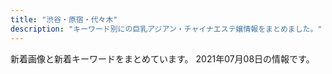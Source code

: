 ```yaml
---
title: "渋谷・原宿・代々木"
description: "キーワード別にの巨乳アジアン・チャイナエステ嬢情報をまとめました。"
---
```


新着画像と新着キーワードをまとめています。
2021年07月08日の情報です。

<DmmAffiliateIns />
<KeywordTable
  shops={
    [
    {
        "name": "\u68ee\u306e\u9999",
        "station": "JR\u6e0b\u8c37\u99c5\u6771\u53e3",
        "keywords": {
            "C": 19,
            "87": 8,
            "D": 24,
            "86": 12,
            "83": 4,
            "85": 4
        },
        "url": "http://kokoronosato.tyo.cm/",
        "img_links": [
            "http://kokoronosato.tyo.cm/images/themes/pink/r3.jpg",
            "http://kokoronosato.tyo.cm/images/themes/pink/mobile.jpg",
            "http://kokoronosato.tyo.cm/link/esthelove88-31.jpg",
            "http://kokoronosato.tyo.cm/link/8831.jpg",
            "http://kokoronosato.tyo.cm/photos/sites/15/2019/07/2019072809445954.jpg",
            "http://kokoronosato.tyo.cm/photos/sites/15/2020/08/2020082203150030.jpg",
            "http://kokoronosato.tyo.cm/images/room3.jpg",
            "http://kokoronosato.tyo.cm/images/room1.jpg",
            "http://kokoronosato.tyo.cm/images/themes/pink/line.png",
            "http://kokoronosato.tyo.cm/images/themes/pink/s_news.png",
            "http://kokoronosato.tyo.cm/images/themes/pink/no1.png",
            "http://kokoronosato.tyo.cm/photos/sites/15/2019/07/2019072809470568.jpg",
            "http://kokoronosato.tyo.cm/images/themes/pink/s_staff.png",
            "http://kokoronosato.tyo.cm/images/themes/pink/s_newface.png",
            "http://kokoronosato.tyo.cm/images/room4.jpg",
            "http://kokoronosato.tyo.cm/photos/sites/15/2020/08/2020082205444661.jpg",
            "http://kokoronosato.tyo.cm/images/themes/pink/s_pickup.png",
            "http://menlog.net/link/menlog8831.jpg",
            "http://kokoronosato.tyo.cm/link/massage-de_88_31.jpg",
            "http://kokoronosato.tyo.cm/photos/sites/15/2020/08/2020082205444313.jpg",
            "http://kokoronosato.tyo.cm/link/walker88.jpg",
            "http://kokoronosato.tyo.cm/photos/sites/15/2020/08/2020082203135850.jpg",
            "http://kokoronosato.tyo.cm/images/themes/pink/no2.png",
            "http://kokoronosato.tyo.cm/images/room2.jpg",
            "http://kokoronosato.tyo.cm/images/themes/pink/s_ranking.png",
            "http://kokoronosato.tyo.cm/photos/sites/15/2020/08/2020082205443766.jpg",
            "http://kokoronosato.tyo.cm/photos/sites/15/2019/07/2019072809465934.jpg",
            "http://kokoronosato.tyo.cm/link/e0016.jpg",
            "http://kokoronosato.tyo.cm/link/88x31b.jpg",
            "http://kokoronosato.tyo.cm/photos/sites/15/2019/07/2019072809450776.jpg",
            "http://kokoronosato.tyo.cm/images/themes/pink/s_link.png"
        ]
    },
    {
        "img_links": [
            "http://www.ogon.work/staff/ai3.jpg",
            "http://www.ogon.work/img/interior.jpg",
            "http://www.ogon.work/img/bana02.jpg",
            "http://www.ogon.work/staff/momo1.jpg",
            "http://www.ogon.work/img/bana03.jpg",
            "http://www.ogon.work/staff/yuki2.jpg",
            "http://www.ogon.work/img/contentsbottom.png",
            "http://www.ogon.work/staff/ayumi1.jpg",
            "http://www.ogon.work/staff/aya2.jpg",
            "http://www.ogon.work/staff/aya3.jpg",
            "http://www.ogon.work/staff/ayumi2.jpg",
            "http://www.ogon.work/staff/aya1.jpg",
            "http://www.ogon.work/staff/hana1.jpg",
            "http://www.ogon.work/staff/ai1.jpg",
            "http://www.ogon.work/staff/ayumi3.jpg",
            "http://www.ogon.work/staff/yuki1.jpg",
            "http://www.ogon.work/staff/ai2.jpg",
            "http://www.ogon.work/img/icon/new.jpg",
            "http://www.ogon.work/img/s/s_qa.png"
        ],
        "keywords": {
            "84": 59,
            "E": 7,
            "C": 60,
            "86": 14,
            "87": 12,
            "D": 16
        },
        "station": "JR\u6e0b\u8c37\u99c5\u30cf\u30c1\u516c\u53e3",
        "name": "\u9ec4\u91d1\u6d77\u5cb8",
        "url": "http://www.ogon.work/"
    },
    {
        "station": "JR\u6e0b\u8c37\u99c5\u5bae\u76ca\u5742\u53e3",
        "img_links": [
            "http://angel.est.cm/photos/sites/23/2019/05/2019051010094759.jpg",
            "http://angel.est.cm/img/r3.jpg",
            "http://angel.est.cm/img/top.png",
            "http://angel.est.cm/img/r1.jpg",
            "http://angel.est.cm/img/r4.jpg",
            "http://angel.est.cm/photos/sites/23/2019/05/2019051010094757.jpg",
            "http://angel.est.cm/img/r2.jpg",
            "http://angel.est.cm/img/footer.png",
            "http://angel.est.cm/photos/sites/23/2019/05/2019051010094797.jpg",
            "http://angel.est.cm/photos/sites/23/2018/10/2018100318475591.jpg",
            "http://angel.est.cm/photos/sites/23/2016/08/staff2.jpg",
            "http://angel.est.cm/photos/sites/23/2019/05/2019051010094748.jpg",
            "http://angel.est.cm/photos/sites/23/2019/11/2019110102361631.jpg"
        ],
        "url": "http://angel.est.cm/",
        "keywords": {
            "88": 2,
            "87": 6,
            "E": 4,
            "C": 2,
            "D": 8,
            "86": 6
        },
        "name": "Angel"
    },
    {
        "url": "http://www.aixin.co.jp/",
        "name": "\u30a2\u30a4\u30b7\u30f3",
        "station": "JR\u6e0b\u8c37\u99c5",
        "keywords": {},
        "img_links": [
            "http://www.aixin.co.jp/images/staff/miki/2.jpg",
            "http://www.aixin.co.jp/images/staff/rara/rara.png",
            "http://www.aixin.co.jp/images/staff/mirai/mirai.png",
            "http://www.aixin.co.jp/images/staff/eri/eri.png",
            "http://www.aixin.co.jp/images/staff/yuzu/2.jpg",
            "http://www.aixin.co.jp/images/staff/anna/anna.jpg",
            "http://www.aixin.co.jp/images/costume/6.png",
            "http://www.aixin.co.jp/images/staff/yuzu/yuzu.jpg",
            "http://www.aixin.co.jp/images/map/google.png",
            "http://www.aixin.co.jp/images/price/tokusen.jpg",
            "http://www.aixin.co.jp/images/top/top.jpg",
            "http://www.aixin.co.jp/images/staff/miki/miki.jpg",
            "http://www.aixin.co.jp/images/staff/mika2/1.png",
            "http://www.aixin.co.jp/images/staff/sara/1.jpg",
            "http://www.aixin.co.jp/images/staff/yui2/yui2.png",
            "http://www.aixin.co.jp/images/wanted/wanted.png",
            "http://www.aixin.co.jp/images/staff/ayaka/ayaka.jpg",
            "http://www.aixin.co.jp/images/staff/mina/2.jpg",
            "http://www.aixin.co.jp/images/staff/jyujyu/1.jpg",
            "http://www.aixin.co.jp/images/staff/akane/akane.png",
            "http://www.aixin.co.jp/images/staff/aki/aki.png",
            "http://www.aixin.co.jp/images/price/hirou.jpg",
            "http://www.aixin.co.jp/images/staff/ran/ran.png",
            "http://www.aixin.co.jp/images/top_pic/top2.jpg",
            "http://www.aixin.co.jp/images/staff/chiemi/chiemi.jpg",
            "http://www.aixin.co.jp/images/costume/7.png",
            "http://www.aixin.co.jp/images/costume/3.png",
            "http://www.aixin.co.jp/images/staff/koko/koko.png",
            "http://www.aixin.co.jp/images/costume/2.png",
            "http://www.aixin.co.jp/images/staff/mika2/mika2.png",
            "http://www.aixin.co.jp/images/costume/4.png",
            "http://www.aixin.co.jp/images/price/long.jpg",
            "http://www.aixin.co.jp/images/staff/sara/sara.jpg",
            "http://www.aixin.co.jp/images/staff/mika2/2.png",
            "http://www.aixin.co.jp/images/staff/haruka2/haruka2.png",
            "http://www.aixin.co.jp/images/staff/chiemi/1.jpg",
            "http://www.aixin.co.jp/images/staff/miharu/miharu.png",
            "http://www.aixin.co.jp/images/staff/ruru2/2.jpg",
            "http://www.aixin.co.jp/images/staff/ruru2/ruru2.jpg",
            "http://www.aixin.co.jp/images/staff/mimi2/mimi2.png",
            "http://www.aixin.co.jp/images/staff/ayaka/1.jpg",
            "http://www.aixin.co.jp/images/price/aroma.jpg",
            "http://www.aixin.co.jp/images/costume/1.png",
            "http://www.aixin.co.jp/images/staff/jyujyu/jyujyu.jpg",
            "http://www.aixin.co.jp/images/staff/ruri2/ruri2.png",
            "http://www.aixin.co.jp/images/staff/miya2/miya2.jpg"
        ]
    },
    {
        "name": "\u6953",
        "keywords": {},
        "station": "JR\u4ee3\u3005\u6728\u99c5",
        "url": "http://www.kaede-es.club/",
        "img_links": [
            "http://www.kaede-es.club/images/index-tiba_09.jpg",
            "http://www.kaede-es.club/images/t-off-ico.jpg",
            "http://www.kaede-es.club/images/shop/DSC_0087-221x300.jpg",
            "http://www.kaede-es.club/images/staff/900938665947495901-225x300.jpg",
            "http://www.kaede-es.club/images/index-tiba_04.jpg",
            "http://www.kaede-es.club/psd/off2-1.jpg",
            "http://www.kaede-es.club/psd/off32.jpg",
            "http://www.kaede-es.club/images/index-tiba_02.jpg",
            "http://www.kaede-es.club/css/2.jpeg",
            "http://www.kaede-es.club/images/nav/nav-job.jpg",
            "http://www.kaede-es.club/images/staff/mimi.jpg",
            "http://www.kaede-es.club/images/staff/2/momo.jpg",
            "http://www.kaede-es.club/images/staff/4/sati.jpg",
            "http://www.kaede-es.club/images/nav/nav-sys.jpg",
            "http://www.kaede-es.club/images/index-tiba_10.jpg",
            "http://www.kaede-es.club/images/staff/2/hana.jpg",
            "http://www.kaede-es.club/images/index-tiba_13.jpg",
            "http://www.kaede-es.club/images/shop/DSC_0998-199x300.jpg",
            "http://www.kaede-es.club/images/staff/6.jpg",
            "http://www.kaede-es.club/images/staff/4/yuyu2.jpg",
            "http://www.kaede-es.club/images/staff/2/7.jpg",
            "http://www.kaede-es.club/images/nav/nav-staff.jpg",
            "http://www.kaede-es.club/images/shop/DSC_0086-300x199.jpg",
            "http://www.kaede-es.club/images/staff/2/riri.jpg",
            "http://www.kaede-es.club/images/staff/neinei2.jpg"
        ]
    },
    {
        "station": "JR\u6e0b\u8c37\u99c5\u30cf\u30c1\u516c\u53e3",
        "name": "\u30b9\u30ef\u30f3",
        "url": "http://www.e-god.work/",
        "keywords": {},
        "img_links": [
            "http://www.e-god.work/img/koko2.jpg",
            "http://www.e-god.work/img/zb.jpg",
            "http://www.e-god.work/images/ais.jpg",
            "http://www.e-god.work/images/5.jpg",
            "http://www.e-god.work/images/sys2.jpg",
            "http://www.e-god.work/images/head.jpg",
            "http://www.e-god.work/images/news.jpg",
            "http://www.e-god.work/images/interior_t.jpg",
            "http://www.e-god.work/img/yuyu1.jpg",
            "http://www.e-god.work/images/line.png",
            "http://www.e-god.work/images/sys1.jpg",
            "http://www.e-god.work/images/info.jpg",
            "http://www.e-god.work/images/int1.jpg",
            "http://www.e-god.work/images/2.jpg",
            "http://www.e-god.work/img/eri1.jpg",
            "http://www.e-god.work/images/4.jpg",
            "http://www.e-god.work/images/tel.jpg",
            "http://www.e-god.work/images/mobile.jpg",
            "http://www.e-god.work/images/int2.jpg",
            "http://www.e-god.work/img/koko1.jpg",
            "http://www.e-god.work/images/staff_t.jpg"
        ]
    },
    {
        "name": "\u6ce1\u6ce1\u30d5\u30a7\u30a2\u30ea\u30fc",
        "url": "http://awaawa-fairy.work/",
        "keywords": {
            "C": 17,
            "88": 5,
            "87": 5,
            "86": 3,
            "F": 1,
            "D": 4,
            "E": 2,
            "85": 4
        },
        "station": "JR\u6e0b\u8c37\u99c5\u897f\u53e3",
        "img_links": [
            "http://awaawa-fairy.work/img/mo.png",
            "http://awaawa-fairy.work/sp/img/sta26.png",
            "http://awaawa-fairy.work/sp/img/tel.jpg",
            "http://awaawa-fairy.work/sp/img/botton.jpg",
            "http://awaawa-fairy.work/sp/img/time.jpg",
            "http://awaawa-fairy.work/img/nos.png",
            "http://awaawa-fairy.work/img/bottom.png",
            "http://awaawa-fairy.work/sp/img/sys.jpg",
            "http://awaawa-fairy.work/img/st17.png",
            "http://awaawa-fairy.work/sp/img/sta17.png",
            "http://awaawa-fairy.work/img/st15.png",
            "http://awaawa-fairy.work/img/st4.png",
            "http://awaawa-fairy.work/sp/img/sta18.png",
            "http://awaawa-fairy.work/sp/img/pic.jpg",
            "http://awaawa-fairy.work/sp/img/sta27.png",
            "http://awaawa-fairy.work/sp/img/p-28.png",
            "http://awaawa-fairy.work/img/st26.png",
            "http://awaawa-fairy.work/sp/img/sta15.png",
            "http://awaawa-fairy.work/sp/img/add.jpg",
            "http://awaawa-fairy.work/img/st017.png",
            "http://awaawa-fairy.work/img/sta17.png",
            "http://awaawa-fairy.work/img/st22.png",
            "http://awaawa-fairy.work/sp/img/tit.jpg",
            "http://awaawa-fairy.work/sp/img/t-o.jpg",
            "http://awaawa-fairy.work/img/sta26.png",
            "http://awaawa-fairy.work/sp/img/sta29.png",
            "http://awaawa-fairy.work/img/sta29.png",
            "http://awaawa-fairy.work/sp/img/sta22.png",
            "http://awaawa-fairy.work/sp/img/info.jpg",
            "http://awaawa-fairy.work/img/sta18.png",
            "http://awaawa-fairy.work/sp/img/t-s.jpg",
            "http://awaawa-fairy.work/sp/img/pc.jpg",
            "http://awaawa-fairy.work/sp/img/p-18.png",
            "http://awaawa-fairy.work/img/head.png",
            "http://awaawa-fairy.work/img/st18.png",
            "http://awaawa-fairy.work/img/st018.png",
            "http://awaawa-fairy.work/sp/img/sta28.png",
            "http://awaawa-fairy.work/sp/img/p-22.png",
            "http://awaawa-fairy.work/img/sta27.png",
            "http://awaawa-fairy.work/sp/img/line.jpg",
            "http://awaawa-fairy.work/img/st27.png",
            "http://awaawa-fairy.work/img/sta22.png",
            "http://awaawa-fairy.work/sp/img/t-t.jpg",
            "http://awaawa-fairy.work/sp/img/t-a.jpg",
            "http://awaawa-fairy.work/sp/img/mv.jpg",
            "http://awaawa-fairy.work/img/sta28.png",
            "http://awaawa-fairy.work/img/st28.png",
            "http://awaawa-fairy.work/img/sta15.png",
            "http://awaawa-fairy.work/img/st29.png",
            "http://awaawa-fairy.work/sp/img/t-r.jpg"
        ]
    }
]
}
/>
<DmmAffiliateScript />
